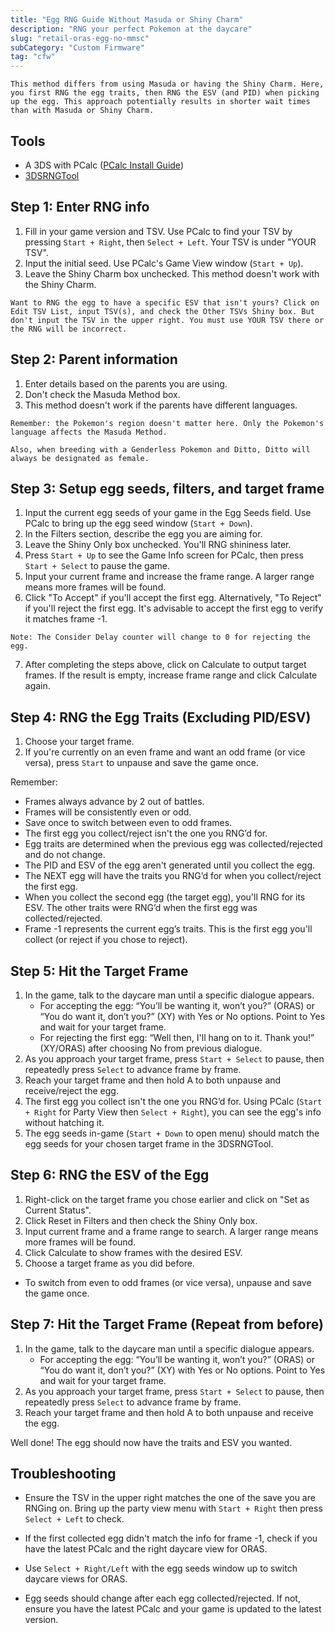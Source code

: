 ```yaml
---
title: "Egg RNG Guide Without Masuda or Shiny Charm"
description: "RNG your perfect Pokemon at the daycare"
slug: "retail-oras-egg-no-mmsc"
subCategory: "Custom Firmware"
tag: "cfw"
---
```


```
This method differs from using Masuda or having the Shiny Charm. Here, you first RNG the egg traits, then RNG the ESV (and PID) when picking up the egg. This approach potentially results in shorter wait times than with Masuda or Shiny Charm.
```

## Tools

- A 3DS with PCalc ([PCalc Install Guide](https://www.pokemonrng.com/misc-3ds-installing-pcalc))
- [3DSRNGTool](https://github.com/wwwwwwzx/3DSRNGTool/releases)

## Step 1: Enter RNG info

1. Fill in your game version and TSV. Use PCalc to find your TSV by pressing `Start + Right`, then `Select + Left`. Your TSV is under "YOUR TSV".
2. Input the initial seed. Use PCalc's Game View window (`Start + Up`).
3. Leave the Shiny Charm box unchecked. This method doesn't work with the Shiny Charm.

```
Want to RNG the egg to have a specific ESV that isn't yours? Click on Edit TSV List, input TSV(s), and check the Other TSVs Shiny box. But don't input the TSV in the upper right. You must use YOUR TSV there or the RNG will be incorrect.
```

## Step 2: Parent information

1. Enter details based on the parents you are using.
2. Don't check the Masuda Method box.
3. This method doesn't work if the parents have different languages.

```
Remember: the Pokemon's region doesn't matter here. Only the Pokemon's language affects the Masuda Method.

Also, when breeding with a Genderless Pokemon and Ditto, Ditto will always be designated as female.
```

## Step 3: Setup egg seeds, filters, and target frame

1. Input the current egg seeds of your game in the Egg Seeds field. Use PCalc to bring up the egg seed window (`Start + Down`).
2. In the Filters section, describe the egg you are aiming for.
3. Leave the Shiny Only box unchecked. You'll RNG shininess later.
4. Press `Start + Up` to see the Game Info screen for PCalc, then press `Start + Select` to pause the game.
5. Input your current frame and increase the frame range. A larger range means more frames will be found.
6. Click "To Accept" if you'll accept the first egg. Alternatively, "To Reject" if you'll reject the first egg. It's advisable to accept the first egg to verify it matches frame -1.

```
Note: The Consider Delay counter will change to 0 for rejecting the egg.
```

7. After completing the steps above, click on Calculate to output target frames. If the result is empty, increase frame range and click Calculate again.

## Step 4: RNG the Egg Traits (Excluding PID/ESV)

1. Choose your target frame.
2. If you're currently on an even frame and want an odd frame (or vice versa), press `Start` to unpause and save the game once.

Remember:

- Frames always advance by 2 out of battles.
- Frames will be consistently even or odd.
- Save once to switch between even to odd frames.
- The first egg you collect/reject isn't the one you RNG’d for.
- Egg traits are determined when the previous egg was collected/rejected and do not change.
- The PID and ESV of the egg aren't generated until you collect the egg.
- The NEXT egg will have the traits you RNG’d for when you collect/reject the first egg.
- When you collect the second egg (the target egg), you'll RNG for its ESV. The other traits were RNG’d when the first egg was collected/rejected.
- Frame -1 represents the current egg’s traits. This is the first egg you'll collect (or reject if you chose to reject).

## Step 5: Hit the Target Frame

1. In the game, talk to the daycare man until a specific dialogue appears.
   - For accepting the egg: “You’ll be wanting it, won’t you?” (ORAS) or “You do want it, don’t you?” (XY) with Yes or No options. Point to Yes and wait for your target frame.
   - For rejecting the first egg: “Well then, I'll hang on to it. Thank you!” (XY/ORAS) after choosing No from previous dialogue.
2. As you approach your target frame, press `Start + Select` to pause, then repeatedly press `Select` to advance frame by frame.
3. Reach your target frame and then hold A to both unpause and receive/reject the egg.
4. The first egg you collect isn't the one you RNG’d for. Using PCalc (`Start + Right` for Party View then `Select + Right`), you can see the egg's info without hatching it.
5. The egg seeds in-game (`Start + Down` to open menu) should match the egg seeds for your chosen target frame in the 3DSRNGTool.

## Step 6: RNG the ESV of the Egg

1. Right-click on the target frame you chose earlier and click on "Set as Current Status".
2. Click Reset in Filters and then check the Shiny Only box.
3. Input current frame and a frame range to search. A larger range means more frames will be found.
4. Click Calculate to show frames with the desired ESV.
5. Choose a target frame as you did before.

- To switch from even to odd frames (or vice versa), unpause and save the game once.

## Step 7: Hit the Target Frame (Repeat from before)

1. In the game, talk to the daycare man until a specific dialogue appears.
   - For accepting the egg: “You’ll be wanting it, won’t you?” (ORAS) or “You do want it, don’t you?” (XY) with Yes or No options. Point to Yes and wait for your target frame.
2. As you approach your target frame, press `Start + Select` to pause, then repeatedly press `Select` to advance frame by frame.
3. Reach your target frame and then hold A to both unpause and receive the egg.

Well done! The egg should now have the traits and ESV you wanted.

## Troubleshooting

- Ensure the TSV in the upper right matches the one of the save you are RNGing on. Bring up the party view menu with `Start + Right` then press `Select + Left` to check.

- If the first collected egg didn't match the info for frame -1, check if you have the latest PCalc and the right daycare view for ORAS.

- Use `Select + Right/Left` with the egg seeds window up to switch daycare views for ORAS.

- Egg seeds should change after each egg collected/rejected. If not, ensure you have the latest PCalc and your game is updated to the latest version.

